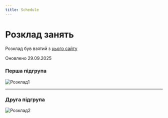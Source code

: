 ```yaml
---
title: Schedule
---
```



# Розклад занять

<Callout type="info">Розклад був взятий з [цього сайту](http://193.189.127.179:5010/time-table/group?type=0)</Callout>

<Callout type="warning">Оновлено 29.09.2025</Callout>

### Перша підгрупа

![Розклад1](/img/schedule1.jpg)

---

### Друга підгрупа

![Розклад2](/img/schedule2.jpg)
